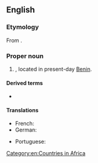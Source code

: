 ==English==
{{wikipedia}}

===Etymology===
From {{bor|en|fon|[[dã]] [[homè]]||belly of Dã; snake's belly}}. {{attention|en|Via another language? When was it first attested?}}

===Proper noun===
{{en-proper noun}}

# {{senseid|en|Q468814}}{{lb|en|historical}} {{place|en|former country|cont/Africa}}, located in present-day [[Benin]].

====Derived terms====
* {{l|en|Dahomeyan}}

====Translations====
{{trans-top|former country in Africa}}
* French: {{t+|fr|Dahomey|m}}
* German: {{t+|de|Dahomey|n}}
{{trans-mid}}
* Portuguese: {{t|pt|Daomé|m}}
{{trans-bottom}}

[[Category:en:Countries in Africa]]